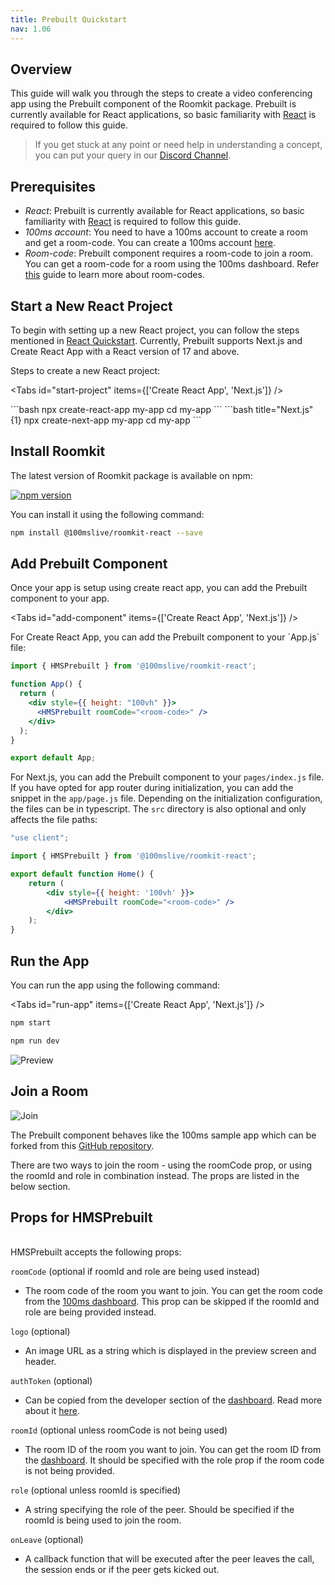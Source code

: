 ```yaml
---
title: Prebuilt Quickstart
nav: 1.06
---
```


## Overview

This guide will walk you through the steps to create a video conferencing app using the Prebuilt component of the Roomkit package.
Prebuilt is currently available for React applications, so basic familiarity with [React](https://reactjs.org/) is required to follow this guide.

> If you get stuck at any point or need help in understanding a concept, you can put your query in our [Discord Channel](https://100ms.live/discord).

## Prerequisites

-   _React_: Prebuilt is currently available for React applications, so basic familiarity with [React](https://reactjs.org/) is required to follow this guide.
-   _100ms account_: You need to have a 100ms account to create a room and get a room-code. You can create a 100ms account [here](https://dashboard.100ms.live/signup).
-   _Room-code_: Prebuilt component requires a room-code to join a room. You can get a room-code for a room using the 100ms dashboard. Refer [this](/get-started/v2/get-started/prebuilt/room-codes/overview) guide to learn more about room-codes.

## Start a New React Project

To begin with setting up a new React project, you can follow the steps mentioned in [React Quickstart](https://reactjs.org/docs/create-a-new-react-app.html#create-react-app).
Currently, Prebuilt supports Next.js and Create React App with a React version of 17 and above.

Steps to create a new React project:

<Tabs id="start-project" items={['Create React App', 'Next.js']} />

<Tab id="start-project-0">
```bash
npx create-react-app my-app
cd my-app
```
</Tab>

<Tab id="start-project-1">
```bash title="Next.js" {1}
npx create-next-app my-app
cd my-app
```
</Tab>


## Install Roomkit


The latest version of Roomkit package is available on npm:

[![npm version](https://badge.fury.io/js/%40100mslive%2Froomkit-react.svg)](https://badge.fury.io/js/%40100mslive%2Froomkit-react)

You can install it using the following command:

```bash
npm install @100mslive/roomkit-react --save
```

## Add Prebuilt Component

Once your app is setup using create react app, you can add the Prebuilt component to your app.

<Tabs id="add-component" items={['Create React App', 'Next.js']} />

<Tab id="add-component-0">
For Create React App, you can add the Prebuilt component to your `App.js` file:

```jsx title="App.js"
import { HMSPrebuilt } from '@100mslive/roomkit-react';

function App() {
  return (
    <div style={{ height: "100vh" }}>
      <HMSPrebuilt roomCode="<room-code>" />
    </div>
  );
}

export default App;
```
</Tab>

<Tab id="add-component-1">

For Next.js, you can add the Prebuilt component to your `pages/index.js` file. If you have opted for app router during initialization, you can add the snippet in the `app/page.js` file. Depending on the initialization configuration, the files can be in typescript. The `src` directory is also optional and only affects the file paths:

```jsx title="pages/index.js"
"use client";

import { HMSPrebuilt } from '@100mslive/roomkit-react';

export default function Home() {
    return (
        <div style={{ height: '100vh' }}>
            <HMSPrebuilt roomCode="<room-code>" />
        </div>
    );
}
```
</Tab>

## Run the App
You can run the app using the following command:

<Tabs id="run-app" items={['Create React App', 'Next.js']} />

<Tab id="run-app-0">



```bash
npm start
```

</Tab>

<Tab id="run-app-1">

```bash
npm run dev
```
</Tab>

![Preview](/docs/v2/prebuilt-preview.png)

## Join a Room

![Join](/docs/v2/prebuilt-room.png)

The Prebuilt component behaves like the 100ms sample app which can be forked from this [GitHub repository](https://github.com/100mslive/100ms-web).

There are two ways to join the room - using the roomCode prop, or using the roomId and role in combination instead. The props are listed in the below section.

## Props for HMSPrebuilt

<br />
HMSPrebuilt accepts the following props:

`roomCode` (optional if roomId and role are being used instead)
- The room code of the room you want to join. You can get the room code from the [100ms dashboard](https://dashboard.100ms.live). This prop can be skipped if the roomId and role are being provided instead.

`logo` (optional)
- An image URL as a string which is displayed in the preview screen and header.

`authToken` (optional)
- Can be copied from the developer section of the [dashboard](https://dashboard.100ms.live). Read more about it [here](/get-started/v2/get-started/security-and-tokens#auth-token-for-client-sdks).

`roomId` (optional unless roomCode is not being used)
- The room ID of the room you want to join. You can get the room ID from the [dashboard](https://dashboard.100ms.live). It should be specified with the role prop if the room code is not being provided.

`role` (optional unless roomId is specified)
- A string specifying the role of the peer. Should be specified if the roomId is being used to join the room.

`onLeave` (optional)
- A callback function that will be executed after the peer leaves the call, the session ends or if the peer gets kicked out.
